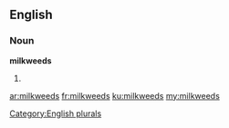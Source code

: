 ==English==

===Noun===
'''milkweeds'''

# {{plural of|[[milkweed]]}}

[[Category:English plurals]]

[[ar:milkweeds]]
[[fr:milkweeds]]
[[ku:milkweeds]]
[[my:milkweeds]]